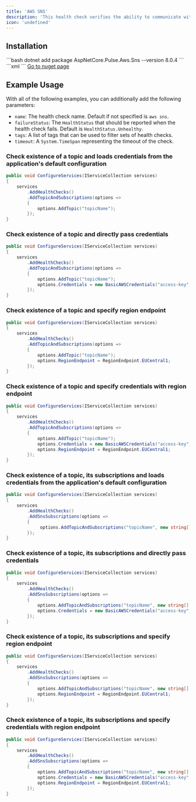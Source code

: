 ```yaml
---
title: 'AWS SNS'
description: 'This health check verifies the ability to communicate with Amazon SNS and the existence of some topics and its subscriptions. For more information about AWS SNS check the [AWS SNS Site](https://aws.amazon.com/sns/)'
icon: 'undefined'
---
```


## Installation

<Tabs>
  <Tab title=".NET CLI">
    ```bash
    dotnet add package AspNetCore.Pulse.Aws.Sns --version 8.0.4
    ```
  </Tab>
  <Tab title="Package Reference">
    ```xml
    <PackageReference Include="AspNetCore.Pulse.Aws.Sns" Version="8.0.4" />
    ```
  </Tab>
  <Tab title="Nuget">
    <a href="https://www.nuget.org/packages/AspNetCore.Pulse.Aws.Sns/" target="_blank">Go to nuget page</a>
  </Tab>
</Tabs>


## Example Usage

With all of the following examples, you can additionally add the following parameters:

* `name`: The health check name. Default if not specified is `aws sns`.
* `failureStatus`: The `HealthStatus` that should be reported when the health check fails. Default is `HealthStatus.Unhealthy`.
* `tags`: A list of tags that can be used to filter sets of health checks.
* `timeout`: A `System.TimeSpan` representing the timeout of the check.

### Check existence of a topic and loads credentials from the application's default configuration

```csharp
public void ConfigureServices(IServiceCollection services)
{
    services
        .AddHealthChecks()
        .AddTopicAndSubscriptions(options =>
        {
            options.AddTopic("topicName");
        });
}
```

### Check existence of a topic and directly pass credentials

```csharp
public void ConfigureServices(IServiceCollection services)
{
    services
        .AddHealthChecks()
        .AddTopicAndSubscriptions(options =>
        {
            options.AddTopic("topicName");
            options.Credentials = new BasicAWSCredentials("access-key", "secret-key");
        });
}
```

### Check existence of a topic and specify region endpoint

```csharp
public void ConfigureServices(IServiceCollection services)
{
    services
        .AddHealthChecks()
        .AddTopicAndSubscriptions(options =>
        {
            options.AddTopic("topicName");
            options.RegionEndpoint = RegionEndpoint.EUCentral1;
        });
}
```

### Check existence of a topic and specify credentials with region endpoint

```csharp
public void ConfigureServices(IServiceCollection services)
{
    services
        .AddHealthChecks()
        .AddTopicAndSubscriptions(options =>
        {
            options.AddTopic("topicName");
            options.Credentials = new BasicAWSCredentials("access-key", "secret-key");
            options.RegionEndpoint = RegionEndpoint.EUCentral1;
        });
}
```

### Check existence of a topic, its subscriptions and loads credentials from the application's default configuration

```csharp
public void ConfigureServices(IServiceCollection services)
{
    services
        .AddHealthChecks()
        .AddSnsSubscriptions(options =>
        {
             options.AddTopicAndSubscriptions("topicName", new string[] { "subscription1-arn", "subscription2-arn" });
        });
}
```

### Check existence of a topic, its subscriptions and directly pass credentials

```csharp
public void ConfigureServices(IServiceCollection services)
{
    services
        .AddHealthChecks()
        .AddSnsSubscriptions(options =>
        {
            options.AddTopicAndSubscriptions("topicName", new string[] { "subscription1-arn", "subscription2-arn" });
            options.Credentials = new BasicAWSCredentials("access-key", "secret-key");
        });
}
```

### Check existence of a topic, its subscriptions and specify region endpoint

```csharp
public void ConfigureServices(IServiceCollection services)
{
    services
        .AddHealthChecks()
        .AddSnsSubscriptions(options =>
        {
            options.AddTopicAndSubscriptions("topicName", new string[] { "subscription1-arn", "subscription2-arn" });
            options.RegionEndpoint = RegionEndpoint.EUCentral1;
        });
}
```

### Check existence of a topic, its subscriptions and specify credentials with region endpoint

```csharp
public void ConfigureServices(IServiceCollection services)
{
    services
        .AddHealthChecks()
        .AddSnsSubscriptions(options =>
        {
            options.AddTopicAndSubscriptions("topicName", new string[] { "subscription1-arn", "subscription2-arn" });
            options.Credentials = new BasicAWSCredentials("access-key", "secret-key");
            options.RegionEndpoint = RegionEndpoint.EUCentral1;
        });
}
```

